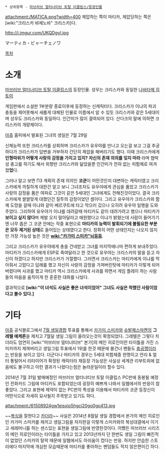  * 상위항목 - [[마브러브 얼터너티브 토탈 이클립스/등장인물]]

attachment:/MATICA.png?width=400
제압하는 쪽이 마티카, 제압당하는 쪽은 [wiki:"크리스카 뱌체노바" 크리스카]다. 
 
http://i.imgur.com/UKQDgyl.jpg

マーティカ・ビャーチェノワ

[[목차]] 

= 소개 =
[[마브러브 얼터너티브 토탈 이클립스]]의 등장인물. 성우는 크리스카와 동일한 [[나바타메 히토미]]

게임판에서 소설판 1부분량 종료이후에 등장하는 신캐릭터다. 크리스카가 이냐의 파괴충동을 제어못해서 새롭게 대체된 인물로 이름에서 알 수 있듯 크리스카와 같은 5세대이며 성우도 크리스카와 동일하다. 인간미가 많이 결여되어 있다. 산다크의 말에 의하면 크리스카의 개량체이다.

[[아쥬]] 홈피에서 발표된 그녀의 생일은 7월 29일

신체능력 또한 크리스카를 상회하며 크리스카가 유우야를 만나고 오는걸 보고 그걸 추궁하다가 크리스카가 답변을 거부하자 간단히 제압을 해버리기도 했다. 이때 크리스카에게 '''인형따위가 어떻게 사랑의 감정을 가지고 있지? 자신의 존재 의의를 잊지 마라''' 라며 협박성 충고를 하기도 해서 외향만 크리스카와 닮았을뿐 인간미가 전혀 없는 피험체로 여겨졌'''었'''다.

그러나 알고 보면 П3 계획의 존재 의의인 '''코쿤'''이 어떤것인지 대변하는 캐릭터였고 크리스카에게 까칠하게 대한건 알고 보니 그녀조차도 유우야에게 관심을 품었고 크리스카가 사랑의 감정을 품은 여파로 그것이 같은 5세대인 그녀에게도 전해진것이었다. 결국 크리스카에게 쌀쌀맞게 대했던건 질투의 감정이었던 셈이다. 그리고 유우야가 크리스카와 함께 도망을 갈때 이냐와 같이 베르쿠트에 타고 막으러 갔으나 오히려 유우야 일행을 도와주었다. 그리하여 유우야가 이냐를 데려갈때 마티카도 같이 데려가려고 했으나 마티카가 '''보이고 싶지 않다'''며 제발 오지 말아달라고 애원했다고 이냐가 밝혔는데 사람이 들어가기엔 너무 좁은 그 코쿤 안에는 작중 표현으로 '''마티카의 능력이 발휘되기에 불필요한 부분은 모두 제거된 상태'''로 들어있는 상태였다고 한다. 정확히 어떤 상태인지는 나오지 않지만 가장 가능성 높은 것은 '''[[wiki:"카가미 스미카"뇌둥둥]]'''.

그리고 크리스카가 유우야에게 총을 건네받고 그녀를 마지막에나마 편하게 보내주었다. 마티카가 크리스카에게 ESP로 죽여달라고 한 것으로 유우야는 크리스카의 말을 듣고 자신이 하겠다고 하지만 크리스카가 거절했다. 그러면서 크리스카는 마티카에게 이냐를 막아줘서 고맙다고 답례를 했고 자신이 사랑의 감정을 가져버린탓에 마티카가 이렇게 되어버렸다며 사과를 했고 마티카 역시 크리스카에게 사과를 하면서 게임 플레이 하는 사람들의 마음을 움직이게 한 훈훈한 대화를 나눴다.

결과적으로 '''[wiki:"이 녀석도 사실은 좋은 녀석이었어" 그녀도 사실은 착했던 사람이었다고 볼수 있다.]'''

= 기타 = 
[[아쥬]] 공식블로그에서 [http://ameblo.jp/agerienee/entry-11877608186.html 7월 생일경합] 투표를 통해서 [[카가미 스미카]]와 [[슈발체스마켄]]의 '''그레텔 예케른'''을 제치고 7월달 생일 그림이 올라오는것이 확정되었다. 그레텔은 그렇다 치더라도 엄연히 [wiki:"마브러브 얼터너티브" 본가]의 메인 히로인이란 타이틀을 가진 스미카까지 제껴버리고 생일그림 투표에서 1위를 한것 때문에 물건너 팬들도 [[충공깽]]이라는 반응을 보이고 있다. 더군다나 마티카의 경우는 5세대 피험체중 한명이고 언리 & 얼터 통털어서 리타이어가 확정된 캐릭터라 재등장 가능성은 사실상 세계관 리부트외에 없음에도 불구하고 이런 결과가 나왔다는점은 놀라운일이라 할수 있다. 

2014년 7월 31일 발매예정인 마브러브 얼터너티브 토탈 이클립스 PC판에 동봉될 예정인 전화카드 그림에 마티카도 포함되었는데 굉장히 예쁘게 나와서 일웹에서의 반응이 참 좋았다. 그리고 표현에 제약이 없는 PC판의 특성을 이용해서 마티카의 코쿤 등장신이 어떤식으로 자세히 묘사될지 주목받고 있기도 하다.

attachment:/61508924gw1eisxio5hgcj20go0go413.jpg

~~[[복싱]]을 잘한다고 [[카더라]]~~ 사실은 2014년 8월달 생일 경합에서 본가의 메인 히로인인 카가미 스미카를 제끼고 생일그림을 차지한걸 이렇게 스미카와의 복싱대결에서 이기고 세레머니를 하는 센스있는 표현을 생일그림에 반영한것이다. 어쨌든 마브러브 시리즈의 메인 히로인이라는 타이틀을 가지고 있고 2013년까지 단 한번도 생일 그림이 빠진적이 없었던 스미카의 탈락 때문에 일웹에서도 아쉬움이 컸다는 반응. 하지만 안습한 스토리에다 마지막에 개심한 모습때문에 마티카를 좋아하는 팬덤들도 적지 않은편이긴 하다. 


